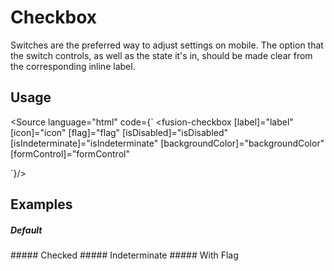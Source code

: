
<Meta title="V3/Components/Inputs/Checkbox/All"/>

# Checkbox
Switches are the preferred way to adjust settings on mobile. The option that the switch controls, as well as the state it's in, should be made clear from the corresponding inline label.

## Usage
<Source language="html"
        code={`
<fusion-checkbox [label]="label"
 [icon]="icon"
 [flag]="flag"
 [isDisabled]="isDisabled"
 [isIndeterminate]="isIndeterminate"
 [backgroundColor]="backgroundColor"
 [formControl]="formControl"
></fusion-checkbox>
`}/>


## Examples

##### Default
<Story of={ComponentStories.Default} />
#####  Checked
<Story of={ComponentStories.Checked} />
#####  Indeterminate
<Story of={ComponentStories.Indeterminate} />
#####  With Flag
<Story of={ComponentStories.WithFlag} />

<ArgsTable of={CheckboxComponent}/>

